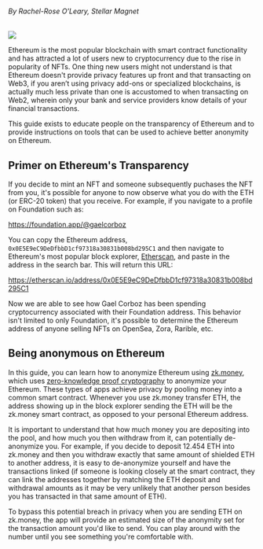 

###### By Rachel-Rose O'Leary, Stellar Magnet
<ImgUp className="img-up" />
<div class="header"><img src={Header} /></div>
<ImgDown className="img-down" />

Ethereum is the most popular blockchain with smart contract functionality and has attracted a lot of users new to cryptocurrency due to the rise in popularity of NFTs. One thing new users might not understand is that Ethereum doesn't provide privacy features up front and that transacting on Web3, if you aren’t using privacy add-ons or specialized blockchains, is actually much less private than one is accustomed to when transacting on Web2, wherein only your bank and service providers know details of your financial transactions. 

This guide exists to educate people on the transparency of Ethereum and to provide instructions on tools that can be used to achieve better anonymity on Ethereum.

## Primer on Ethereum's Transparency
If you decide to mint an NFT and someone subsequently puchases the NFT from you, it's possible for anyone to now observe what you do with the ETH (or ERC-20 token) that you receive. For example, if you navigate to a profile on Foundation such as:

https://foundation.app/@gaelcorboz

You can copy the Ethereum address, `0x0E5E9eC9DeDfbbD1cf97318a30831b008bd295C1` and then navigate to Ethereum's most popular block explorer, [Etherscan](https://etherscan.io), and paste in the address in the search bar. This will return this URL:

https://etherscan.io/address/0x0E5E9eC9DeDfbbD1cf97318a30831b008bd295C1

Now we are able to see how Gael Corboz has been spending cryptocurrency associated with their Foundation address. This behavior isn't limited to only Foundation, it's possible to determine the Ethereum address of anyone selling NFTs on OpenSea, Zora, Rarible, etc.

## Being anonymous on Ethereum
In this guide, you can learn how to anonymize Ethereum using [zk.money](https://zk.money), which uses [zero-knowledge proof cryptography](https://en.wikipedia.org/wiki/Zero-knowledge_proof) to anonymize your Ethereum. These types of apps achieve privacy by pooling money into a common smart contract. Whenever you use zk.money transfer ETH, the address showing up in the block explorer sending the ETH will be the zk.money smart contract, as opposed to your personal Ethereum address.

It is important to understand that how much money you are depositing into the pool, and how much you then withdraw from it, can potentially de-anonymize you. For example, if you decide to deposit 12.454 ETH into zk.money and then you withdraw exactly that same amount of shielded ETH to another address, it is easy to de-anonymize yourself and have the transactions linked (if someone is looking closely at the smart contract, they can link the addresses together by matching the ETH deposit and withdrawal amounts as it may be very unlikely that another person besides you has transacted in that same amount of ETH).

To bypass this potential breach in privacy when you are sending ETH on zk.money, the app will provide an estimated size of the anonymity set for the transaction amount you'd like to send. You can play around with the number until you see something you're comfortable with.